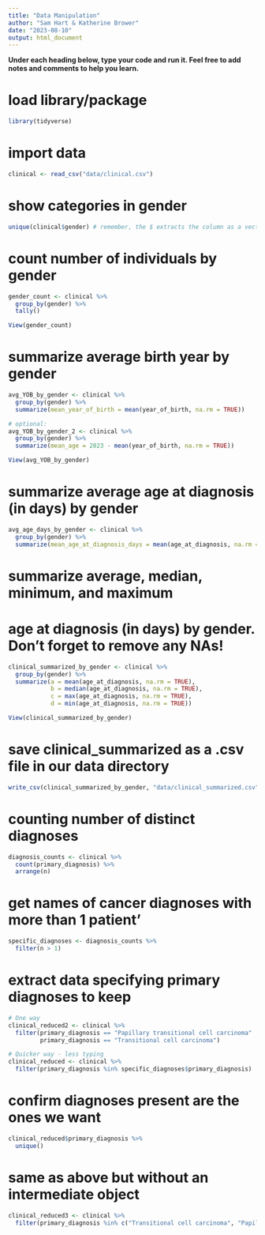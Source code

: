```yaml
---
title: "Data Manipulation"
author: "Sam Hart & Katherine Brower"
date: "2023-08-10"
output: html_document
---
```


__Under each heading below, type your code and run it. Feel free to add notes and comments to help you learn.__ 


# load library/package

```r
library(tidyverse)
```


# import data
```r
clinical <- read_csv("data/clinical.csv")
```

# show categories in gender
```r
unique(clinical$gender) # remember, the $ extracts the column as a vector
```


# count number of individuals by gender
```r
gender_count <- clinical %>%
  group_by(gender) %>%
  tally() 

View(gender_count)
```


# summarize average birth year by gender
```r
avg_YOB_by_gender <- clinical %>%
  group_by(gender) %>%
  summarize(mean_year_of_birth = mean(year_of_birth, na.rm = TRUE))

# optional:
avg_YOB_by_gender_2 <- clinical %>%
  group_by(gender) %>%
  summarize(mean_age = 2023 - mean(year_of_birth, na.rm = TRUE))

View(avg_YOB_by_gender)
```


# summarize average age at diagnosis (in days) by gender
```r
avg_age_days_by_gender <- clinical %>%
  group_by(gender) %>%
  summarize(mean_age_at_diagnosis_days = mean(age_at_diagnosis, na.rm = TRUE))
```


# summarize average, median, minimum, and maximum 
# age at diagnosis (in days) by gender. Don't forget to remove any NAs!

```r
clinical_summarized_by_gender <- clinical %>%
  group_by(gender) %>%
  summarize(a = mean(age_at_diagnosis, na.rm = TRUE),
            b = median(age_at_diagnosis, na.rm = TRUE),
            c = max(age_at_diagnosis, na.rm = TRUE),
            d = min(age_at_diagnosis, na.rm = TRUE))

View(clinical_summarized_by_gender)
```

# save clinical_summarized as a .csv file in our data directory

```r
write_csv(clinical_summarized_by_gender, "data/clinical_summarized.csv")
```

# counting number of distinct diagnoses

```r
diagnosis_counts <- clinical %>%
  count(primary_diagnosis) %>%
  arrange(n) 
```

  
# get names of cancer diagnoses with more than 1 patient'

```r
specific_diagnoses <- diagnosis_counts %>%
  filter(n > 1)
``` 

  
# extract data specifying primary diagnoses to keep

```r
# One way
clinical_reduced2 <- clinical %>%
  filter(primary_diagnosis == "Papillary transitional cell carcinoma" | # OR
         primary_diagnosis == "Transitional cell carcinoma")

# Quicker way - less typing
clinical_reduced <- clinical %>%
  filter(primary_diagnosis %in% specific_diagnoses$primary_diagnosis)


```

  
# confirm diagnoses present are the ones we want

```r
clinical_reduced$primary_diagnosis %>% 
  unique()
```


# same as above but without an intermediate object

```r
clinical_reduced3 <- clinical %>%
  filter(primary_diagnosis %in% c("Transitional cell carcinoma", "Papillary transitional cell carcinoma"))
```





